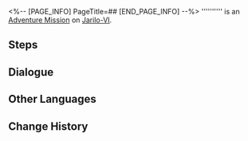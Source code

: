 <%-- [PAGE_INFO]
PageTitle=##
[END_PAGE_INFO] --%>
{{Stub|Dialogue.}}
{{Mission Infobox
|id            = 4140106
|title         = 
|image         = <!--Mission .png-->
|type          = Adventure
|event_name    = 
|chapter       = 
|requirements  = [[Adventure Mission]] ''[[Final Showdown! Intergalactic Celebration!]]'' completed
|summary       = <!--official mission summary from Fate's Atlas-->
|characters    = Guardian of Civilization; Trailblazer
|startLocation = [[Jarilo-VI]] - [[Old Weapon Testing Ground]]
|world         = Jarilo-VI
|area          = Old Weapon Testing Ground
|prev          = Final Showdown! Intergalactic Celebration!
|next          = 
|exp           = 
|credits       = 
|stellarJade   = 
|other         = 
}}
'''''''''' is an [[Adventure Mission]] on [[Jarilo-VI]].

==Steps==


<!--
==Gameplay Notes==

--><!--
==Trial Character==

-->
==Dialogue==
{{Stub Dialogue}}
{{Dialogue Start}}
:{{tx}}
{{Dialogue End}}

==Other Languages==
{{Other Languages
|en   = 
|zhs  = 
|zht  = 
|ja   = 
|ko   = 
|es   = 
|fr   = 
|ru   = 
|th   = 
|vi   = 
|de   = 
|id   = 
|pt   = 
}}

==Change History==
{{Change History|1.4}}
